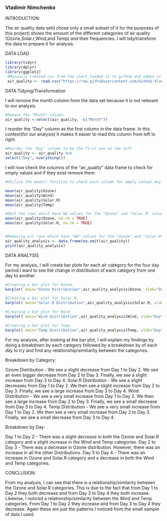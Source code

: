 
### Vladimir Nimchenko

INTRODUCTION:

The air quality data set(I chose only a small subset of it for the purposes of this project) shows the amount of the different categories of air quality (Ozone,Solar.r,Wind,and Temp) and their frequencies. I will tidy/transform the data to prepare it for analysis.
 
DATA LOAD

```{r}
library(tidyr)
library(dplyr)
library(ggplot2)
 #Manually created csv from the chart,loaded it to github and added it to an object called: "air_quality"
 air_quality <- read.csv("https://raw.githubusercontent.com/GitHub-Vlad/Data-Science-Projects/main/Data%20Tidying%20and%20Transformation%20Project/Air%20Quality.csv",header = TRUE)

```

DATA Tidying/Transformation

I will remove the month column from the data set because it is not relevant to our analysis.
```{r}
#Remove the "Month" column.
air_quality <-select(air_quality, -c("Month"))
```


I reorder the "Day" column as the first column in the data frame. In this context(for our analysis) it makes it easier to read this column from left to right.
```{r}
#Reorder the "Day" column to be the first one on the left
air_quality <- air_quality %>%          
select("Day", everything())
```


I will now check the columns of the "air_quality" data frame to check for empty values and if they exist remove them.
```{r}
#Utilize the mean() function to check each column for empty values.Any output which is: NA indicates that the column has empty values

mean(air_quality$Ozone)
mean(air_quality$Wind)
mean(air_quality$Solar.R)
mean(air_quality$Temp)

#Omit the rows which have NA values for the "Ozone" and "Solar.R" columns.. Afterwards,the mean will be available for the "Ozone" and "Solar.R" columns.
mean(air_quality$Ozone, na.rm = TRUE)
mean(air_quality$Solar.R, na.rm = TRUE)


#Removing all rows which have "NA" values for the "Ozone" and "Solar.R" columns using the na.omit() function. Then copy the data frame into a new data frame called: "air_quality_analysis". 
air_quality_analysis <- data.frame(na.omit(air_quality))
print(air_quality_analysis)
```




DATA ANALYSIS

For my analysis, I will create bar plots for each air category  for the four day period.I want to see the change in  distribution of each category from one day to another

```{r}
#Creating a bar plot for Ozone.
barplot( main="Ozone Distribution",air_quality_analysis$Ozone, xlab="Day", ylab="Value", names.arg = air_quality_analysis$Day,ylim= c(0,50) )

#Creating a bar plot for Solar.R.
barplot( main="Solar.R Distribution",air_quality_analysis$Solar.R, xlab="Day", ylab="Value", names.arg = air_quality_analysis$Day,ylim= c(0,400) )

#Creating a bar plot for Wind.
barplot( main="Wind Distribution",air_quality_analysis$Wind, xlab="Day", ylab="Value", names.arg = air_quality_analysis$Day,ylim= c(0,20) )

#Creating a bar plot for Temp.
barplot( main="Temp Distribution",air_quality_analysis$Temp, xlab="Day", ylab="Value", names.arg = air_quality_analysis$Day,ylim= c(0,100) )
```


For my analysis, after looking at the bar plot, I will explain my findings by doing a breakdown by each category followed by a breakdown by of each day to try and find any relationship/similiarity between the categories.


Breakdown by Category:

Ozone Distribution - We see a slight decrease from Day 1 to Day 2. We see an even bigger decrease from Day 2 to Day 3. Finally, we see a slight increase from Day 3 to Day 4.
Solar.R Distribution - We see  a slight decreases from Day 1 to Day 2. We then see a slight increase from Day 2 to Day 3. Finally, we see a large increase from Day 3 to Day 4.
Wind Distribution - We see  a very small increase  from Day 1 to Day 2. We then see a large increase from Day 2 to Day 3. Finally, we see a small decrease from Day 3 to Day 4.
Temp Distribution - We see  a very small increase  from Day 1 to Day 2. We then see a very small increase from Day 2 to Day 3. Finally, we see a small decrease from Day 3 to Day 4.

Breakdown by Day:

Day 1 to Day 2 - There was a slight decrease in both the Ozone and Solar.R category and a slight increase in the Wind and Temp categories. 
Day 2 to Day 3 - There was a decrease in Ozone distribution. However, there was an increase in all the other Distributions.
Day 3 to Day 4 - There was an increase in Ozone and Solar.R category and a decrease in both the Wind and Temp categories.


CONCLUSION:

From my analysis, I can see that there is a relationship/similarity between the Ozone and Solar.R categories. This is due to the fact that from Day 1 to Day 2 they both decrease and from Day 3 to Day 4 they both increase. Likewise, I noticed a relationship/similarity between the Wind and Temp categories. From Day 1 to Day 2 they increase and from Day 3 to Day 4 they decrease. Again these are just the patterns I noticed from the small sample of data I used.
